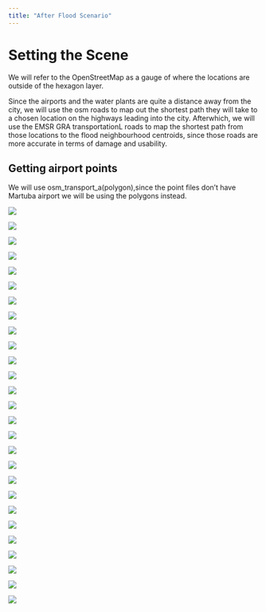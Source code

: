 ```yaml
---
title: "After Flood Scenario"
---
```


# Setting the Scene

We will refer to the OpenStreetMap as a gauge of where the locations are outside of the hexagon layer. 

Since the airports and the water plants are quite a distance away from the city, we will use the osm roads to map out the shortest path they will take to a chosen location on the highways leading into the city. Afterwhich, we will use the EMSR GRA transportationL roads to map the shortest path from those locations to the flood neighbourhood centroids, since those roads are more accurate in terms of damage and usability.

## Getting airport points

We will use osm_transport_a(polygon),since the point files don't have Martuba airport we will be using the polygons instead.

![](images/image78.png)

![](images/image128.png)

![](images/image144.png)

![](images/image58.png)

![](images/image149.jpg)

![](images/image77.png)

![](images/image104.png)

![](images/image136.png)

![](images/image7.png)

![](images/image12.png)

![](images/image5.png)

![](images/image112.png)

![](images/image88.png)

![](images/image155.png)

![](images/image121.png)

![](images/image116.png)

![](images/image143.png)

![](images/image14.png)

![](images/image34.png)

![](images/image27.png)

![](images/image17.png)

![](images/image99.png)

![](images/image45.jpg)

![](images/image81.png)

![](images/image53.png)

![](images/image75.png)

![](images/image161.png)
